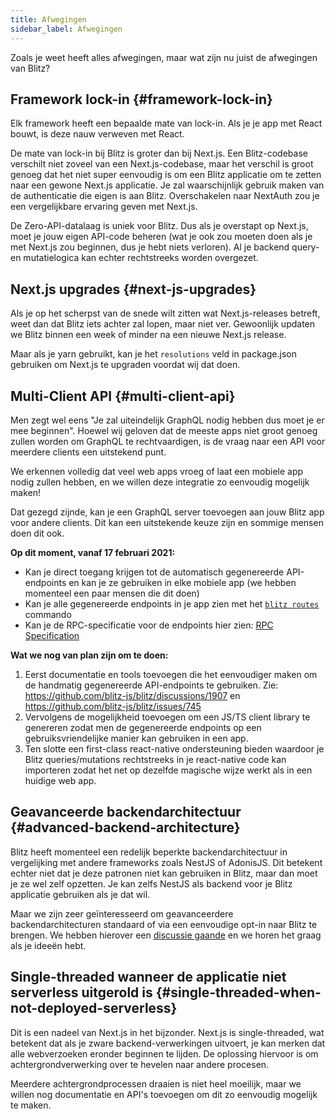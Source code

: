 ```yaml
---
title: Afwegingen
sidebar_label: Afwegingen
---
```


Zoals je weet heeft alles afwegingen, maar wat zijn nu juist de afwegingen van Blitz?

## Framework lock-in {#framework-lock-in}

Elk framework heeft een bepaalde mate van lock-in. Als je je app met React bouwt, is deze nauw verweven met React.

De mate van lock-in bij Blitz is groter dan bij Next.js. Een Blitz-codebase verschilt niet zoveel van een Next.js-codebase, maar het verschil is groot genoeg dat het niet super eenvoudig is om een Blitz applicatie om te zetten naar een gewone Next.js applicatie. Je zal waarschijnlijk gebruik maken van de authenticatie die eigen is aan Blitz. Overschakelen naar NextAuth zou je een vergelijkbare ervaring geven met Next.js.

De Zero-API-datalaag is uniek voor Blitz. Dus als je overstapt op Next.js, moet je jouw eigen API-code beheren (wat je ook zou moeten doen als je met Next.js zou beginnen, dus je hebt niets verloren). Al je backend query- en mutatielogica kan echter rechtstreeks worden overgezet.

## Next.js upgrades {#next-js-upgrades}

Als je op het scherpst van de snede wilt zitten wat Next.js-releases betreft, weet dan dat Blitz iets achter zal lopen, maar niet ver. Gewoonlijk updaten we Blitz binnen een week of minder na een nieuwe Next.js release.

Maar als je yarn gebruikt, kan je het `resolutions` veld in package.json gebruiken om Next.js te upgraden voordat wij dat doen.


## Multi-Client API {#multi-client-api}

Men zegt wel eens "Je zal uiteindelijk GraphQL nodig hebben dus moet je er mee beginnen". Hoewel wij geloven dat de meeste apps niet groot genoeg zullen worden om GraphQL te rechtvaardigen, is de vraag naar een API voor meerdere clients een uitstekend punt.

We erkennen volledig dat veel web apps vroeg of laat een mobiele app nodig zullen hebben, en we willen deze integratie zo eenvoudig mogelijk maken!

Dat gezegd zijnde, kan je een GraphQL server toevoegen aan jouw Blitz app voor andere clients. Dit kan een uitstekende keuze zijn en sommige mensen doen dit ook.

**Op dit moment, vanaf 17 februari 2021:**

- Kan je direct toegang krijgen tot de automatisch gegenereerde API-endpoints en kan je ze gebruiken in elke mobiele app (we hebben momenteel een paar mensen die dit doen)
- Kan je alle gegenereerde endpoints in je app zien met het [`blitz routes`](./cli-routes) commando
- Kan je de RPC-specificatie voor de endpoints hier zien: [RPC Specification](./rpc-specification)

**Wat we nog van plan zijn om te doen:**

1. Eerst documentatie en tools toevoegen die het eenvoudiger maken om de handmatig gegenereerde API-endpoints te gebruiken. Zie: https://github.com/blitz-js/blitz/discussions/1907 en https://github.com/blitz-js/blitz/issues/745
2. Vervolgens de mogelijkheid toevoegen om een JS/TS client library te genereren zodat men de gegenereerde endpoints op een gebruiksvriendelijke manier kan gebruiken in een app.
3. Ten slotte een first-class react-native ondersteuning bieden waardoor je Blitz queries/mutations rechtstreeks in je react-native code kan importeren zodat het net op dezelfde magische wijze werkt als in een huidige web app.


## Geavanceerde backendarchitectuur {#advanced-backend-architecture}

Blitz heeft momenteel een redelijk beperkte backendarchitectuur in vergelijking met andere frameworks zoals NestJS of AdonisJS. Dit betekent echter niet dat je deze patronen niet kan gebruiken in Blitz, 
maar dan moet je ze wel zelf opzetten. Je kan zelfs NestJS als backend voor je Blitz applicatie gebruiken als je dat wil.

Maar we zijn zeer geïnteresseerd om geavanceerdere backendarchitecturen standaard of via een eenvoudige opt-in naar Blitz te brengen. We hebben hierover een [discussie gaande](https://github.com/blitz-js/blitz/discussions/1841) en we horen het graag als je ideeën hebt.


## Single-threaded wanneer de applicatie niet serverless uitgerold is {#single-threaded-when-not-deployed-serverless}

Dit is een nadeel van Next.js in het bijzonder. Next.js is single-threaded, wat betekent dat als je zware backend-verwerkingen uitvoert, je kan merken dat alle webverzoeken eronder beginnen te lijden. De oplossing hiervoor is om achtergrondverwerking over te hevelen naar andere procesen.

Meerdere achtergrondprocessen draaien is niet heel moeilijk, maar we willen nog documentatie en API's toevoegen om dit zo eenvoudig mogelijk te maken.